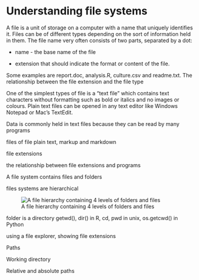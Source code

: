 # Understanding file systems

A file is a unit of storage on a computer with a name that uniquely identifies it. Files can be of different types depending on the sort of information held in them. The file name very often consists of two parts, separated by a dot:

-   name - the base name of the file

-   extension that should indicate the format or content of the file.

Some examples are report.doc, analysis.R, culture.csv and readme.txt. The relationship between the file extension and the file type

 One of the simplest types of file is a "text file" which contains text characters without formatting such as bold or italics and no images or colours. Plain text files can be opened in any text editor like Windows Notepad or Mac's TextEdit.



Data is commonly held in text files because they can be read by many programs

files of file plain text, markup and markdown

file extensions

the relationship between file extensions and programs

A file system contains files and folders

files systems are hierarchical

![A file hierarchy containing 4 levels of folders and files](images/file-system.png){fig-alt="At the top level there is a directory called Home/; Inside Home/ are two directories (docs/ and programs/) and two files doc1.txt and image.jpg. Inside docs/ there is a file called doc2.txt and a directory called data/ which contains doc3.txt and doc4.txt. Inside programs/ are three .exe files"}

folder is a directory getwd(), dir() in R, cd, pwd in unix, os.getcwd() in Python

using a file explorer, showing file extensions

Paths

Working directory

Relative and absolute paths
